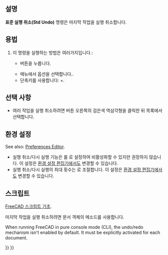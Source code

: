 <languages/>

{{Docnav
|
|[[Std_Redo/ko|다시 실행]]
|[[Std_Edit_Menu/ko|표준 편집 메뉴]]
|IconL=
|IconR=Std_Redo.svg
|IconC=Freecad.svg
}}

{{GuiCommand/ko
|Name=Std Undo
|Name/ko=표준 실행 취소
|MenuLocation=편집 → 실행 취소
|Workbenches=모두
|Shortcut={{KEY|Ctrl}}+{{KEY|Z}}
|SeeAlso=[[Std_Redo/ko|표준 다시 실행]]
}}

<span id="Description"></span>
==설명==

'''표준 실행 취소(Std Undo)''' 명령은 마지막 작업을 실행 취소합니다.

<span id="Usage"></span>
==용법==

<div class="mw-translate-fuzzy">
# 이 명령을 실행하는 방법은 여러가지입니다.:
#* {{Button|[[Image:Std_Undo.svg|16px]] [[Std_Undo/ko|표준 실행 취소]]}} 버튼을 누릅니다.
#* 메뉴에서 {{MenuCommand|편집 → [[Image:Std_Undo.svg|16px]] 실행 취소}} 옵션을 선택합니다..
#* 단축키를 사용합니다: {{KEY|Ctrl}}+{{KEY|Z}}.
</div>

<span id="Options"></span>
==선택 사항==

<div class="mw-translate-fuzzy">
* 여러 작업을 실행 취소하려면 {{Button|[[Image:Std_Undo.svg|16px]] [[Std_Undo/ko|표준 실행 취소]]}} 버튼 오른쪽의 검은색 역삼각형을 클릭한 뒤 목록에서 선택합니다.
</div>

<span id="Preferences"></span>
==환경 설정==

See also: [[Preferences_Editor|Preferences Editor]].

<div class="mw-translate-fuzzy">
* 실행 취소/다시 실행 기능은 {{MenuCommand|도구 → 파라미터 편집... → BaseApp → Preferences → Document → UsingUndo}}를 {{FALSE}}로 설정하여 비활성화할 수 있지만 권장하지 않습니다. 이 설정은 [[Preferences_Editor/ko#문서|환경 설정 편집기]]에서도 변경할 수 있습니다.
* 실행 취소/다시 실행의 최대 횟수는 {{MenuCommand|도구 → 파라미터 편집... → BaseApp → Preferences → Document → MaxUndoSize}}로 조절합니다. 이 설정은 [[Preferences_Editor/ko#문서|환경 설정 편집기]]에서도 변경할 수 있습니다.
</div>

<span id="Scripting"></span>
==스크립트==

<div class="mw-translate-fuzzy">
{{Emphasis|참조:}} [[FreeCAD_Scripting_Basics/ko|FreeCAD 스크립트 기초]].
</div>

<div class="mw-translate-fuzzy">
마지막 작업을 실행 취소하려면 문서 객체의 {{incode|undo}} 메소드를 사용합니다.
</div>

{{Code|code=
import FreeCAD

FreeCAD.ActiveDocument.undo()
}}

When running FreeCAD in pure console mode (CLI), the undo/redo mechanism isn't enabled by default. It must be explicitly activated for each document.

{{Code|code=
import FreeCAD

FreeCAD.ActiveDocument.UndoMode = 1
}}


{{Docnav
|
|[[Std_Redo/ko|다시 실행]]
|[[Std_Edit_Menu/ko|표준 편집 메뉴]]
|IconL=
|IconR=Std_Redo.svg
|IconC=Freecad.svg
}}

{{Std_Base_navi{{#translation:}}}}
{{Userdocnavi{{#translation:}}}}